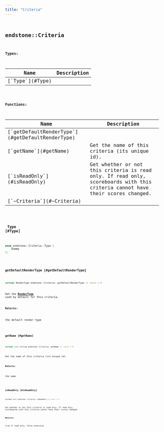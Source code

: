 ```yaml
---
title: "Criteria"
---
```


## <code className="doc-symbol doc-symbol-class"/> endstone::Criteria







**Types:**

<table>
<thead>
   <tr>
      <th>Name</th>
      <th>Description</th>
   </tr>
</thead>
<tbody>
<tr key="classendstone_1_1_criteria_1a31b8a6a25a4c37fa964fc34563a882d1">
    <td>[`Type`](#Type)</td>
    <td></td>
</tr>
</tbody>
</table>









**Functions:**

<table>
<thead>
   <tr>
      <th>Name</th>
      <th>Description</th>
   </tr>
</thead>
<tbody>
<tr key="classendstone_1_1_criteria_1a62d2a81d1b34cb0c271bdf470b0064de">
    <td>[`getDefaultRenderType`](#getDefaultRenderType)</td>
    <td></td>
</tr>
<tr key="classendstone_1_1_criteria_1a0b64daff057e51e6c0ad4ca8ff404d21">
    <td>[`getName`](#getName)</td>
    <td>Get the name of this criteria (its unique id).</td>
</tr>
<tr key="classendstone_1_1_criteria_1a41b262cc7d4029a58773d1fa1e5c0eab">
    <td>[`isReadOnly`](#isReadOnly)</td>
    <td>Get whether or not this criteria is read only. If read only, scoreboards with this criteria cannot have their scores changed.</td>
</tr>
<tr key="classendstone_1_1_criteria_1a126b4b11c3322654f2e334c892a843ff">
    <td>[`~Criteria`](#~Criteria)</td>
    <td></td>
</tr>
</tbody>
</table>

### <code className="doc-symbol doc-symbol-enum"/> Type [#Type]

```cpp
enum endstone::Criteria::Type {
    Dummy
};
```


### <code className="doc-symbol doc-symbol-function"/> getDefaultRenderType [#getDefaultRenderType]

```cpp
virtual RenderType endstone::Criteria::getDefaultRenderType () const = 0
```


Get the [**RenderType**](namespaceendstone.md#enum-rendertype) used by default for this criteria.




**Returns:**

the default render type 





        
### <code className="doc-symbol doc-symbol-function"/> getName [#getName]

```cpp
virtual std::string endstone::Criteria::getName () const = 0
```

Get the name of this criteria (its unique id).



**Returns:**

the name 





        
### <code className="doc-symbol doc-symbol-function"/> isReadOnly [#isReadOnly]

```cpp
virtual bool endstone::Criteria::isReadOnly () const = 0
```

Get whether or not this criteria is read only. If read only, scoreboards with this criteria cannot have their scores changed.



**Returns:**

true if read only, false otherwise 





        